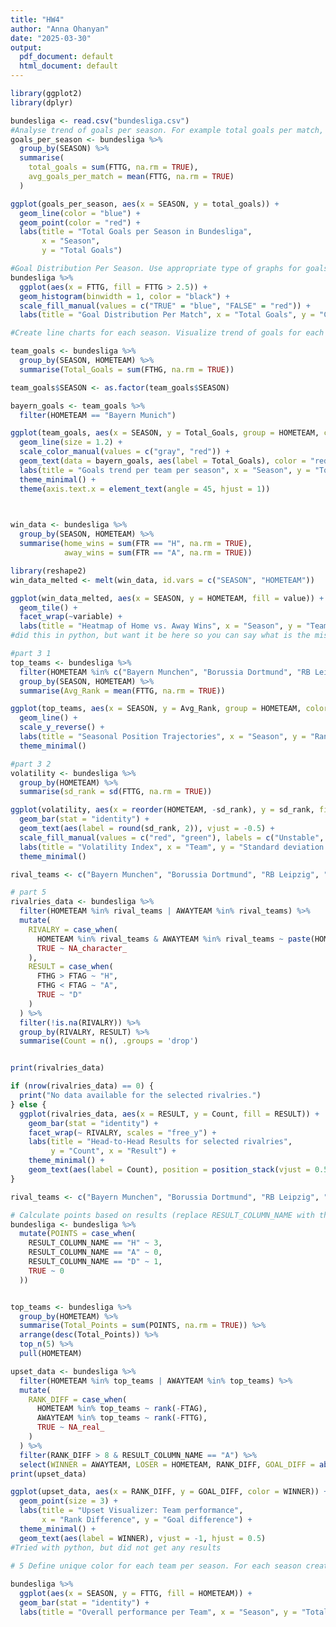 ```yaml
---
title: "HW4"
author: "Anna Ohanyan"
date: "2025-03-30"
output:
  pdf_document: default
  html_document: default
---
```



```r
library(ggplot2)
library(dplyr)

bundesliga <- read.csv("bundesliga.csv")
#Analyse trend of goals per season. For example total goals per match, average goals per match. (Python or R)
goals_per_season <- bundesliga %>%
  group_by(SEASON) %>%
  summarise(
    total_goals = sum(FTTG, na.rm = TRUE),
    avg_goals_per_match = mean(FTTG, na.rm = TRUE)
  )
```

```r
ggplot(goals_per_season, aes(x = SEASON, y = total_goals)) +
  geom_line(color = "blue") +
  geom_point(color = "red") +
  labs(title = "Total Goals per Season in Bundesliga",
       x = "Season",
       y = "Total Goals")
```
```r
#Goal Distribution Per Season. Use appropriate type of graphs for goals per match, year-wise. Color- code by whether average is above or below 2.5 (over/under bet threshold).
bundesliga %>%
  ggplot(aes(x = FTTG, fill = FTTG > 2.5)) +
  geom_histogram(binwidth = 1, color = "black") +
  scale_fill_manual(values = c("TRUE" = "blue", "FALSE" = "red")) +
  labs(title = "Goal Distribution Per Match", x = "Total Goals", y = "Count")
```

```r
#Create line charts for each season. Visualize trend of goals for each team that played in that season. Highlight only Bayern Munchen with red color. Rest should be gray. Add appropriate title that will contain information about season and total scored goals. Add footnote mentioning total number of goals scored by Bayern Munchen for that season. Save all graphs in pdf.

team_goals <- bundesliga %>%
  group_by(SEASON, HOMETEAM) %>%
  summarise(Total_Goals = sum(FTHG, na.rm = TRUE)) 

team_goals$SEASON <- as.factor(team_goals$SEASON)

bayern_goals <- team_goals %>%
  filter(HOMETEAM == "Bayern Munich")

ggplot(team_goals, aes(x = SEASON, y = Total_Goals, group = HOMETEAM, color = (HOMETEAM == "Bayern Munich"))) +
  geom_line(size = 1.2) +
  scale_color_manual(values = c("gray", "red")) +
  geom_text(data = bayern_goals, aes(label = Total_Goals), color = "red", vjust = -0.5, size = 3) +
  labs(title = "Goals trend per team per season", x = "Season", y = "Total Goals") +
  theme_minimal() +
  theme(axis.text.x = element_text(angle = 45, hjust = 1))

  
```
```r
win_data <- bundesliga %>%
  group_by(SEASON, HOMETEAM) %>%
  summarise(home_wins = sum(FTR == "H", na.rm = TRUE),
            away_wins = sum(FTR == "A", na.rm = TRUE))

library(reshape2)
win_data_melted <- melt(win_data, id.vars = c("SEASON", "HOMETEAM"))

ggplot(win_data_melted, aes(x = SEASON, y = HOMETEAM, fill = value)) +
  geom_tile() +
  facet_wrap(~variable) +
  labs(title = "Heatmap of Home vs. Away Wins", x = "Season", y = "Team")
#did this in python, but want it be here so you can say what is the mistake
```

```r
#part 3 1
top_teams <- bundesliga %>%
  filter(HOMETEAM %in% c("Bayern Munchen", "Borussia Dortmund", "RB Leipzig", "Schalke 04", "Leverkusen", "Gladbach")) %>%
  group_by(SEASON, HOMETEAM) %>%
  summarise(Avg_Rank = mean(FTTG, na.rm = TRUE))  

ggplot(top_teams, aes(x = SEASON, y = Avg_Rank, group = HOMETEAM, color = HOMETEAM)) +
  geom_line() +
  scale_y_reverse() +  
  labs(title = "Seasonal Position Trajectories", x = "Season", y = "Rank") +
  theme_minimal()
```
```r
#part 3 2
volatility <- bundesliga %>%
  group_by(HOMETEAM) %>%
  summarise(sd_rank = sd(FTTG, na.rm = TRUE))  

ggplot(volatility, aes(x = reorder(HOMETEAM, -sd_rank), y = sd_rank, fill = sd_rank > 1)) + 
  geom_bar(stat = "identity") +
  geom_text(aes(label = round(sd_rank, 2)), vjust = -0.5) +  
  scale_fill_manual(values = c("red", "green"), labels = c("Unstable", "Consistent")) +
  labs(title = "Volatility Index", x = "Team", y = "Standard deviation of rank") +
  theme_minimal()
```
```r
rival_teams <- c("Bayern Munchen", "Borussia Dortmund", "RB Leipzig", "Schalke 04", "Leverkusen")

# part 5
rivalries_data <- bundesliga %>%
  filter(HOMETEAM %in% rival_teams | AWAYTEAM %in% rival_teams) %>%
  mutate(
    RIVALRY = case_when(
      HOMETEAM %in% rival_teams & AWAYTEAM %in% rival_teams ~ paste(HOMETEAM, "vs", AWAYTEAM),
      TRUE ~ NA_character_
    ),
    RESULT = case_when(
      FTHG > FTAG ~ "H",  
      FTHG < FTAG ~ "A",  
      TRUE ~ "D"          
    )
  ) %>%
  filter(!is.na(RIVALRY)) %>%  
  group_by(RIVALRY, RESULT) %>%
  summarise(Count = n(), .groups = 'drop')


print(rivalries_data)

if (nrow(rivalries_data) == 0) {
  print("No data available for the selected rivalries.")
} else {
  ggplot(rivalries_data, aes(x = RESULT, y = Count, fill = RESULT)) +
    geom_bar(stat = "identity") +
    facet_wrap(~ RIVALRY, scales = "free_y") +
    labs(title = "Head-to-Head Results for selected rivalries",
         y = "Count", x = "Result") +
    theme_minimal() +
    geom_text(aes(label = Count), position = position_stack(vjust = 0.5))
}
```
```r
rival_teams <- c("Bayern Munchen", "Borussia Dortmund", "RB Leipzig", "Schalke 04", "Leverkusen")

# Calculate points based on results (replace RESULT_COLUMN_NAME with the actual name)
bundesliga <- bundesliga %>%
  mutate(POINTS = case_when(
    RESULT_COLUMN_NAME == "H" ~ 3,  
    RESULT_COLUMN_NAME == "A" ~ 0,  
    RESULT_COLUMN_NAME == "D" ~ 1,  
    TRUE ~ 0                        
  ))


top_teams <- bundesliga %>%
  group_by(HOMETEAM) %>%
  summarise(Total_Points = sum(POINTS, na.rm = TRUE)) %>%
  arrange(desc(Total_Points)) %>%
  top_n(5) %>%
  pull(HOMETEAM)

upset_data <- bundesliga %>%
  filter(HOMETEAM %in% top_teams | AWAYTEAM %in% top_teams) %>%
  mutate(
    RANK_DIFF = case_when(
      HOMETEAM %in% top_teams ~ rank(-FTAG),  
      AWAYTEAM %in% top_teams ~ rank(-FTTG), 
      TRUE ~ NA_real_
    )
  ) %>%
  filter(RANK_DIFF > 8 & RESULT_COLUMN_NAME == "A") %>%  
  select(WINNER = AWAYTEAM, LOSER = HOMETEAM, RANK_DIFF, GOAL_DIFF = abs(FTHG - FTAG)) 
print(upset_data)

ggplot(upset_data, aes(x = RANK_DIFF, y = GOAL_DIFF, color = WINNER)) +
  geom_point(size = 3) +
  labs(title = "Upset Visualizer: Team performance",
       x = "Rank Difference", y = "Goal difference") +
  theme_minimal() +
  geom_text(aes(label = WINNER), vjust = -1, hjust = 0.5)
#Tried with python, but did not get any results
```

```r
# 5 Define unique color for each team per season. For each season create horizontal bar plot using total number of points. Highlighting the winner with the unique color that you assigned to it. Save all graphs in pdf. (R)
 
bundesliga %>%
  ggplot(aes(x = SEASON, y = FTTG, fill = HOMETEAM)) +
  geom_bar(stat = "identity") +
  labs(title = "Overall performance per Team", x = "Season", y = "Total Goals")
```
